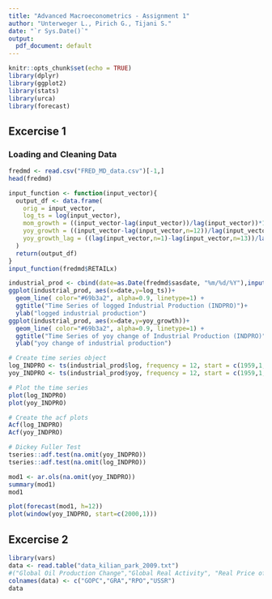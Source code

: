 ```yaml
---
title: "Advanced Macroeconometrics - Assignment 1"
author: "Unterweger L., Pirich G., Tijani S."
date: "`r Sys.Date()`"
output:
  pdf_document: default
---
```


```r
knitr::opts_chunk$set(echo = TRUE)
library(dplyr)
library(ggplot2)
library(stats)
library(urca)
library(forecast)
```

## Excercise 1
### Loading and Cleaning Data
```r
fredmd <- read.csv("FRED_MD_data.csv")[-1,]
head(fredmd)
```

\textit{Create a function that takes a vector containing observations of a time series as input and returns a dataframe with the following transformed series in its columns as output:
– the original time series in its raw form.
– the log-transformed time series.
– month-on-month growth rates in percent.
– year-on-year growth rates in percent.
– the first lag of the year-on-year growth rates of the time series.}

```r
input_function <- function(input_vector){
  output_df <- data.frame(
    orig = input_vector,
    log_ts = log(input_vector),
    mom_growth = ((input_vector-lag(input_vector))/lag(input_vector))*100,
    yoy_growth = ((input_vector-lag(input_vector,n=12))/lag(input_vector,n=12))*100,
    yoy_growth_lag = ((lag(input_vector,n=1)-lag(input_vector,n=13))/lag(input_vector,n=1))*100
  )
  return(output_df)
}
input_function(fredmd$RETAILx)
```

\textit{Use the created function to create a dataframe with the various transformation for US industrial production (mnemonic INDPRO), plot the logged time series and the yearly changes produced by the function. Briefly describe the properties of the time series.}
```r
industrial_prod <- cbind(date=as.Date(fredmd$sasdate, "%m/%d/%Y"),input_function(fredmd$INDPRO))
ggplot(industrial_prod, aes(x=date,y=log_ts))+
  geom_line( color="#69b3a2", alpha=0.9, linetype=1) +
  ggtitle("Time Series of logged Industrial Production (INDPRO)")+
  ylab("logged industrial production")
ggplot(industrial_prod, aes(x=date,y=yoy_growth))+
  geom_line( color="#69b3a2", alpha=0.9, linetype=1) +
  ggtitle("Time Series of yoy change of Industrial Production (INDPRO)")+
  ylab("yoy change of industrial production")
```

\textit{Using suitable functions from the stats and urca package, assess the properties of both logged industrial production and its yearly growth rate. Plot the autocorrelation function and perform Dickey-Fuller tests to test for a unit root (note the different specifications, i.e. including a drift or a trend), interpret the results.}

```r
# Create time series object
log_INDPRO <- ts(industrial_prod$log, frequency = 12, start = c(1959,1,1))
yoy_INDPRO <- ts(industrial_prod$yoy, frequency = 12, start = c(1959,1,1))

# Plot the time series
plot(log_INDPRO)
plot(yoy_INDPRO)

# Create the acf plots
Acf(log_INDPRO)
Acf(yoy_INDPRO)

# Dickey Fuller Test
tseries::adf.test(na.omit(yoy_INDPRO))
tseries::adf.test(na.omit(log_INDPRO))
```

\textit{Estimate a suitable AR model (e.g. using the ar.ols() function) for the stationary time series (as determined in the previous point).1 How is the lag order determined by default? Use the estimated model to produce forecasts for the next year and plot them. Interpret their behaviour (i.e. are they converging towards a certain value? What could that be?). Use the produced forecasts to also forecast the change in the original time series.}
```r
mod1 <- ar.ols(na.omit(yoy_INDPRO))
summary(mod1)
mod1

plot(forecast(mod1, h=12))
plot(window(yoy_INDPRO, start=c(2000,1)))
```

## Excercise 2

\textit{Read Kilian and Park (2009), who discuss the effects of oil price shocks on the US stock market, focus on Sections 2 and 3.1-3.3. Load the provided data by Kilian and Park (2009), which contains a measure of change in oil production, a measure of real economic activity, the real price of oil, and changes in real US dividend growth from 1973M1 to 2016M12.}

```r
library(vars)
data <- read.table("data_kilian_park_2009.txt")
#("Global Oil Production Change","Global Real Activity", "Real Price of Oil", "US Dividend Returns")
colnames(data) <- c("GOPC","GRA","RPO","USSR")
data
```
\begin{itemize}
\item Using the the packages vars in R (or an equivalent one in another language), estimate the VAR described in section 2.2 using the variables in the same order as specified by Kilian and Park (2009).
```r
mod1 <- VAR(data, p=24, type="const")
summary(mod1)
```

\item Using the estimated VAR, compute impulse response functions (take a look at the irf() function in vars, it uses the same identification scheme as Kilian and Park (2009) propose (recursive ordering based on a Cholesky decomposition of the vcov-matrix of the errors) by default. Replicate Figure 1 and the lower panel in figure 3 of Kilian and Park (2009). Interpret the results.
```r
ir.mod1 <- irf(mod1, impulse=c("GOPC","GRA","RPO"), response = "RPO",n.ahead = 15)

# Reverse GOPC
for(i in 1:length(ir.mod1$irf$GOPC)){
  ir.mod1$irf$GOPC[i] <- ir.mod1$irf$GOPC[i]*(-1)
  ir.mod1$Upper$GOPC[i] <- ir.mod1$Upper$GOPC[i]*(-1)
  ir.mod1$Lower$GOPC[i] <- ir.mod1$Lower$GOPC[i]*(-1)
}

plot(ir.mod1,ylim=c(-6,12))


########################NOT WORKING FROM HERE ON########################

ir.mod1_cumulative <- irf(mod1,impulse="GOPC",response = "RPO",n.ahead = 15, cumulative = TRUE)
# Reverse GOPC
for(i in 1:length(ir.mod1_cumulative$irf$GOPC)){
  ir.mod1_cumulative$irf$GOPC[i] <- ir.mod1_cumulative$irf$GOPC[i]*(-1)
  ir.mod1_cumulative$Upper$GOPC[i] <- ir.mod1_cumulative$Upper$GOPC[i]*(-1)
  ir.mod1_cumulative$Lower$GOPC[i] <- ir.mod1_cumulative$Lower$GOPC[i]*(-1)
}

plot(ir.mod1_cumulative)
```

\item Calculate forecast error variance decompositions for the included variables (take a look at the fevd() function in vars). Replicate Table 2 of Kilian and Park (2009). Interpret the results.

```r
fevd_mod1 <- vars::fevd(mod1, n.ahead=12)
table2 <- round(fevd_mod1$USSR[c(1,2,3,12),]*100,2)
table2
```

\item Note that the dataset provided misses US stock market returns (due to the licensing of the underlying time series). Look for alternative data on the US stock market, create a variable similar to the one used by Kilian and Park (2009). Re-estimate the model and replicate Figure 1 again as well as the top panel of Figure 3 and Table 1.5 Interpret the results.
```r
options(scipen=5)
fred <- read.csv("FRED_MD_data.csv")[,c("sasdate","S.P.500","CPIAUCSL")][-1,]
str(fred)

# Extract SP500 Growth and Inflation
ret <- input_function(fred$S.P.500)$mom_growth
inf <- input_function(fred$CPIAUCSL)$mom_growth

# Compute deflated stock returns
stockret <- ret - inf
head(stockret)

# Create time series
stockret_ts <- ts(stockret, frequency=12, start=c(1959,1))
head(stockret_ts)
plot(stockret_ts)
stockret_ts <- window(stockret_ts, start=c(1973,1), end=c(2016,12))
plot(stockret_ts)

# Create new data set
# data_new <- cbind(data,as.numeric(stockret_ts))
```
\end{itemize}
